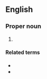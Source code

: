 ==English==
{{wikipedia|lang=en}}

===Proper noun===
{{en-proper noun|head=[[Mr|Mr.]] [[right|Right]]}}
# {{alternative form of|Mister Right|lang=en}}

====Related terms====
* {{l|en|Miss Right}}
* {{l|en|Ms. Right}}
